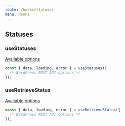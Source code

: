```yaml
---
route: /hooks/statuses
menu: Hooks
---
```


## Statuses

### useStatuses

[Available options](https://developer.wordpress.org/rest-api/reference/post-statuses/#list-statuses)

```jsx
const { data, loading, error } = useStatuses({
  /* WordPress REST API options */
});
```

### useRetrieveStatus

[Available options](https://developer.wordpress.org/rest-api/reference/post-statuses/#retrieve-a-status)

```jsx
const { data, loading, error } = useRetrieveStatus({
  /* WordPress REST API options */
});
```

